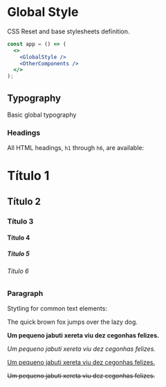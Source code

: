 
<Meta title="Styles | GlobalStyle" component={GlobalStyle} />

# Global Style

CSS Reset and base stylesheets definition.

```jsx
const app = () => (
  <>
    <GlobalStyle />
    <OtherComponents />
  </>
);
```

## Typography

Basic global typography

### Headings

All HTML headings, `h1` through `h6`, are available:

<Preview>
  <Story name="Headings">
    <div>
      <h1>Título 1</h1>
      <h2>Título 2</h2>
      <h3>Título 3</h3>
      <h4>Título 4</h4>
      <h5>Título 5</h5>
      <h6>Título 6</h6>
    </div>
  </Story>
</Preview>

### Paragraph

Stytling for common text elements:

<Preview>
  <Story name="Paragraph">
    <div>
      <p>The quick brown fox jumps over the lazy dog.</p>
      <p>
        <strong>Um pequeno jabuti xereta viu dez cegonhas felizes.</strong>
      </p>
      <p>
        <em>Um pequeno jabuti xereta viu dez cegonhas felizes.</em>
      </p>
      <p>
        <u>Um pequeno jabuti xereta viu dez cegonhas felizes.</u>
      </p>
      <p>
        <s>Um pequeno jabuti xereta viu dez cegonhas felizes.</s>
      </p>
    </div>
  </Story>
</Preview>
